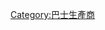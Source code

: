 {{Navbox
| state    = show
| name     = 香港巴士車身生產商
| title    = 香港巴士車身生產商
|listclass = hlist
| group1   = 營運中
| list1    =
* [[捷聯車身工程]]
* [[亞洲車身工程]]
* [[中港車身製造廠]]
| group2   = 已結業
| list2    =
* 梁錦記車身廠
* 新昌車身廠
* 黃明車身製造廠
* 新亞車身工程
* 聯誠車身廠
* 創意車身工程
}}
<noinclude>
[[Category:巴士生產商]]
</noinclude>